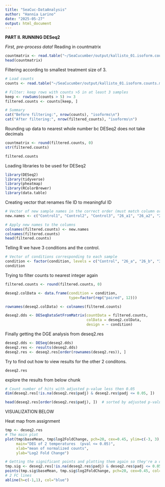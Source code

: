 ```yaml
---
title: "SeaCuc-DataAnalysis"
author: "Hannia Larino"
date: "2025-05-27"
output: html_document
---
```


**PART II. RUNNING DESeq2**

*First, pre-process data!*
Reading in countmatrix
```r
countmatrix <- read.table("~/SeaCucumber/output/kallisto_01.isoform.counts.matrix", header = TRUE, row.names = 1)
head(countmatrix)
```


Filtering according to smallest treatment size of 3.

```r
# Load counts
counts <- read.table("~/SeaCucumber/output/kallisto_01.isoform.counts.matrix", header=TRUE, row.names=1)

# Filter: keep rows with counts >5 in at least 3 samples
keep <- rowSums(counts > 5) >= 3
filtered.counts <- counts[keep, ]

# Summary
cat("Before filtering:", nrow(counts), "isoforms\n")
cat("After filtering:", nrow(filtered_counts), "isoforms\n")
```

Rounding up data to nearest whole number bc DESeq2 does not take decimals
```r
countmatrix <- round(filtered.counts, 0)
str(filtered.counts)
```
```r
filtered.counts
```


Loading libraries to be used for DESeq2
```r
library(DESeq2)
library(tidyverse)
library(pheatmap)
library(RColorBrewer)
library(data.table)
```


Creating vector that renames file ID to meaningful ID

```r
# Vector of new sample names in the correct order (must match column order in counts)
new.names <- c("Control1", "Control2", "Control3", "26_a1", "26_a2", "26_a3", "26_b1", "26_b2", "26_b3", "30_a1","30_a2","30_a3")

# Apply new names to the columns
colnames(filtered.counts) <- new.names
colnames(filtered.counts)
head(filtered.counts)

```





Telling R we have 3 conditions and the control. 
```r
# Vector of conditions corresponding to each sample
condition <- factor(condition, levels = c("Control", "26_a", "26_b", "30_a"))
condition
```
Trying to filter counts to nearest integer again

```r
filtered.counts <- round(filtered.counts, 0)
```



```r
deseq2.colData <- data.frame(condition = condition, 
                             type=factor(rep("paired", 12)))

rownames(deseq2.colData) <- colnames(filtered.counts)

deseq2.dds <- DESeqDataSetFromMatrix(countData = filtered.counts,
                                     colData = deseq2.colData, 
                                     design = ~ condition)
```
Finally getting the DGE analysis from deseq2.res 
```r
deseq2.dds <- DESeq(deseq2.dds)
deseq2.res <- results(deseq2.dds)
deseq2.res <- deseq2.res[order(rownames(deseq2.res)), ]
```
Try to find out how to view results for the other 2 conditons. 
```r
deseq2.res
```

explore the results from below chunk 
```r
# Count number of hits with adjusted p-value less then 0.05
dim(deseq2.res[!is.na(deseq2.res$padj) & deseq2.res$padj <= 0.05, ])
```
```r
head(deseq2.res[order(deseq2.res$padj), ])  # sorted by adjusted p-value
```





VISUALIZATION BELOW 

Heat map from assignment
```r
tmp <- deseq2.res
# The main plot
plot(tmp$baseMean, tmp$log2FoldChange, pch=20, cex=0.45, ylim=c(-3, 3), log="x", col="darkgray",
     main="DEG of 2 temperatures  (pval <= 0.05)",
     xlab="mean of normalized counts",
     ylab="Log2 Fold Change")

# Getting the significant points and plotting them again so they're a different color
tmp.sig <- deseq2.res[!is.na(deseq2.res$padj) & deseq2.res$padj <= 0.05, ]
points(tmp.sig$baseMean, tmp.sig$log2FoldChange, pch=20, cex=0.45, col="red")
# 2 FC lines
abline(h=c(-1,1), col="blue")
```






